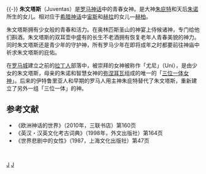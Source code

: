 {{noteTA
|T=zh-hans:朱文塔斯; zh-cn:朱文塔斯; zh-tw:尤文圖絲; zh-hk:祖雲達絲;
|1=zh-hans:朱文塔斯; zh-cn:朱文塔斯; zh-tw:尤文圖絲; zh-hk:祖雲達絲;
|2=zh-hans:朱庇特; zh-cn:朱庇特; zh-tw:朱庇特; zh-hk:朱比特;
|3=zh-hans:赫拉; zh-cn:赫拉; zh-tw:赫拉; zh-hk:希拉;
|4=zh-hans:赫柏; zh-cn:赫柏; zh-tw:赫柏; zh-hk:希比;
|5=zh-hans:弥涅耳瓦; zh-cn:弥涅耳瓦; zh-tw:米娜瓦; zh-hk:米娜娃;
}}

{{unreferenced|time=2013-06-29T11:29:30+00:00}}{{-}}
'''朱文塔斯'''（Juventas）是[[罗马神话|罗马神话]]中的青春女神。是大神[[朱庇特|朱庇特]]和天后[[朱诺_(罗马神话)|朱诺]]所生的女儿。相对应于[[希腊神话|希腊神话]]中[[宙斯|宙斯]]和[[赫拉|赫拉]]的女儿—[[赫柏|赫柏]]。

朱文塔斯拥有少女般的青春和活力。在奥林匹斯圣山的神宴上侍候诸神，专门给他们斟酒。朱文塔斯的双耳壶中盛有的长生不老酒拥有恢复老年人青春美貌的神力。同时朱文塔斯还是青少年的守护神，所有罗马少年在即将成年之时都要前往神庙中祈求朱文塔斯的庇佑。

在[[罗马城|罗马城]]建立之前的[[拉丁人|拉丁人]]部落中，被崇拜的女神被称作「尤尼」（Uni），是由少女的朱文塔斯，母亲的朱诺和智慧女神的[[弥涅耳瓦|弥涅耳瓦]]组成的唯一的「[[三相女神|三位一体女神]]」。后来的伊特鲁里亚人和早期的罗马人用主神朱庇特替代了朱文塔斯，重新建立了另外一组「三位一体」的神。

== 参考文献 ==
*《欧洲神话的世界》（2010年，三联书店）第160页
*《英汉・汉英文化考古词典》（1998年，外文出版社）第164页
*《世界悲剧中的女性》（1987，上海文化出版社）第47页
<br>
{{Myth-stub}}

[[Category:羅馬女神|J]]
[[Category:拟人形象|J]]